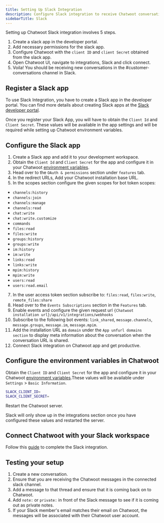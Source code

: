 ```yaml
---
title: Setting Up Slack Integration
description: Configure Slack integration to receive Chatwoot conversations in Slack channels
sidebarTitle: Slack
---
```


Setting up Chatwoot Slack integration involves 5 steps.

1. Create a slack app in the developer portal.
2. Add necessary permissions for the slack app.
3. Configure Chatwoot with the `client ID` and `client Secret` obtained from the slack app.
4. Open Chatwoot UI, navigate to integrations, Slack and click connect.
5. Voila! You should be receiving new conversations in the #customer-conversations channel in Slack.

## Register a Slack app

To use Slack Integration, you have to create a Slack app in the developer portal. You can find more details about creating Slack apps at the [Slack developer portal](https://api.slack.com/).

Once you register your Slack App, you will have to obtain the `Client Id` and `Client Secret`. These values will be available in the app settings and will be required while setting up Chatwoot environment variables.

## Configure the Slack app

1. Create a Slack app and add it to your development workspace.
2. Obtain the `Client Id` and `Client Secret` for the app and configure it in your Chatwoot [environment variables](/self-hosted/configuration/environment-variables).
3. Head over to the `OAuth & permissions` section under `features` tab.
4. In the redirect URLs, Add your Chatwoot installation base URL.
5. In the scopes section configure the given scopes for bot token scopes:
  - `channels:history`
  - `channels:join`
  - `channels:manage`
  - `channels:read`
  - `chat:write`
  - `chat:write.customize`
  - `commands`
  - `files:read`
  - `files:write`
  - `groups:history`
  - `groups:write`
  - `im:history`
  - `im:write`
  - `links:read`
  - `links:write`
  - `mpim:history`
  - `mpim:write`
  - `users:read`
  - `users:read.email`
7. In the user access token section subscribe to: `files:read`, `files:write`, `remote_files:share`
8. Head over to the `Events Subscriptions` section in the `Features` tab.
9. Enable events and configure the given request url `{Chatwoot installation url}/api/v1/integrations/webhooks`
10. Subscribe to the following bot events: `link_shared`, `message.channels`, `message.groups`, `message.im`, `message.mpim`.
11. Add the installation URL as `domain` under the `App unfurl domains section` to display meta information about the conversation when the conversation URL is shared.
12. Connect Slack integration on Chatwoot app and get productive.

## Configure the environment variables in Chatwoot

Obtain the `Client ID` and `Client Secret` for the app and configure it in your Chatwoot [environment variables](/self-hosted/configuration/environment-variables).These values will be available under `Settings` > `Basic Information`.

```bash
SLACK_CLIENT_ID=
SLACK_CLIENT_SECRET=
```

Restart the Chatwoot server.

<Note>
Slack will only show up in the integrations section once you have configured these values and restarted the server.
</Note>

## Connect Chatwoot with your Slack workspace

Follow this [guide](https://www.chatwoot.com/hc/user-guide/articles/1677774874-how-to-answer-conversations-from-slack) to complete the Slack integration.

## Testing your setup

1. Create a new conversation.
2. Ensure that you are receiving the Chatwoot messages in the connected slack channel.
3. Add a message to that thread and ensure that it is coming back on to Chatwoot.
4. Add `note:` or `private:` in front of the Slack message to see if it is coming out as private notes.
5. If your Slack member's email matches their email on Chatwoot, the messages will be associated with their Chatwoot user account.
